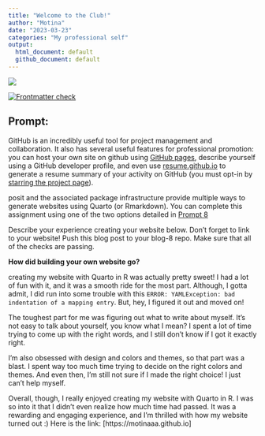 ```yaml
---
title: "Welcome to the Club!"
author: "Motina"
date: "2023-03-23"
categories: "My professional self"
output:
  html_document: default
  github_document: default
---
```


![](tumbnail.jpeg)

<!-- README.md is generated from README.Rmd. Please edit that file -->
<!-- badges: start -->
[![Frontmatter check](../../actions/workflows/check-yaml.yaml/badge.svg)](../../actions/workflows/check-yaml.yaml)
<!-- badges: end -->

## Prompt:

GitHub is an incredibly useful tool for project management and collaboration. It also has several useful features for professional promotion: you can host your own site on github using [GitHub pages](https://pages.github.com/), describe yourself using a GitHub developer profile, and even use [resume.github.io](http://resume.github.io/) to generate a resume summary of your activity on GitHub (you must opt-in by [starring the project page](https://github.com/resume/resume.github.com)). 

posit and the associated package infrastructure provide multiple ways to generate websites using Quarto (or Rmarkdown). You can complete this assignment using one of the two options detailed in [Prompt 8](https://stat585-at-isu.github.io/blog-2023/Prompts/Blog-8/Prompt.html)

Describe your experience creating your website below. Don't forget to link to your website! Push this blog post to your blog-8 repo. Make sure that all of the checks are passing.

**How did building your own website go?**

creating my website with Quarto in R was actually pretty sweet! I had a lot of fun with it, and it was a smooth ride for the most part. Although, I gotta admit, I did run into some trouble with this `ERROR: YAMLException: bad indentation of a mapping entry`. But, hey, I figured it out and moved on!

The toughest part for me was figuring out what to write about myself. It's not easy to talk about yourself, you know what I mean? I spent a lot of time trying to come up with the right words, and I still don't know if I got it exactly right.

I'm also obsessed with design and colors and themes, so that part was a blast. I spent way too much time trying to decide on the right colors and themes. And even then, I'm still not sure if I made the right choice! I just can't help myself.

Overall, though, I really enjoyed creating my website with Quarto in R. I was so into it that I didn't even realize how much time had passed. It was a rewarding and engaging experience, and I'm thrilled with how my website turned out :)
Here is the link: [https://motinaaa.github.io]